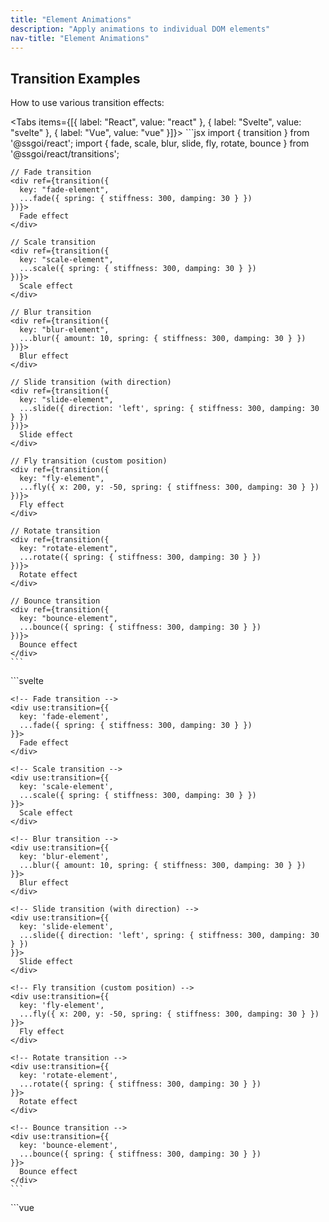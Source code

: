 ```yaml
---
title: "Element Animations"
description: "Apply animations to individual DOM elements"
nav-title: "Element Animations"
---
```


## Transition Examples

How to use various transition effects:

<Tabs items={[{ label: "React", value: "react" }, { label: "Svelte", value: "svelte" }, { label: "Vue", value: "vue" }]}>
  <TabPanel value="react">
    ```jsx
    import { transition } from '@ssgoi/react';
    import { fade, scale, blur, slide, fly, rotate, bounce } from '@ssgoi/react/transitions';

    // Fade transition
    <div ref={transition({
      key: "fade-element",
      ...fade({ spring: { stiffness: 300, damping: 30 } })
    })}>
      Fade effect
    </div>

    // Scale transition
    <div ref={transition({
      key: "scale-element",
      ...scale({ spring: { stiffness: 300, damping: 30 } })
    })}>
      Scale effect
    </div>

    // Blur transition
    <div ref={transition({
      key: "blur-element",
      ...blur({ amount: 10, spring: { stiffness: 300, damping: 30 } })
    })}>
      Blur effect
    </div>

    // Slide transition (with direction)
    <div ref={transition({
      key: "slide-element",
      ...slide({ direction: 'left', spring: { stiffness: 300, damping: 30 } })
    })}>
      Slide effect
    </div>

    // Fly transition (custom position)
    <div ref={transition({
      key: "fly-element",
      ...fly({ x: 200, y: -50, spring: { stiffness: 300, damping: 30 } })
    })}>
      Fly effect
    </div>

    // Rotate transition
    <div ref={transition({
      key: "rotate-element",
      ...rotate({ spring: { stiffness: 300, damping: 30 } })
    })}>
      Rotate effect
    </div>

    // Bounce transition
    <div ref={transition({
      key: "bounce-element",
      ...bounce({ spring: { stiffness: 300, damping: 30 } })
    })}>
      Bounce effect
    </div>
    ```
  </TabPanel>
  <TabPanel value="svelte">
    ```svelte
    <script>
      import { transition } from '@ssgoi/svelte';
      import { fade, scale, blur, slide, fly, rotate, bounce } from '@ssgoi/svelte/transitions';
    </script>

    <!-- Fade transition -->
    <div use:transition={{
      key: 'fade-element',
      ...fade({ spring: { stiffness: 300, damping: 30 } })
    }}>
      Fade effect
    </div>

    <!-- Scale transition -->
    <div use:transition={{
      key: 'scale-element',
      ...scale({ spring: { stiffness: 300, damping: 30 } })
    }}>
      Scale effect
    </div>

    <!-- Blur transition -->
    <div use:transition={{
      key: 'blur-element',
      ...blur({ amount: 10, spring: { stiffness: 300, damping: 30 } })
    }}>
      Blur effect
    </div>

    <!-- Slide transition (with direction) -->
    <div use:transition={{
      key: 'slide-element',
      ...slide({ direction: 'left', spring: { stiffness: 300, damping: 30 } })
    }}>
      Slide effect
    </div>

    <!-- Fly transition (custom position) -->
    <div use:transition={{
      key: 'fly-element',
      ...fly({ x: 200, y: -50, spring: { stiffness: 300, damping: 30 } })
    }}>
      Fly effect
    </div>

    <!-- Rotate transition -->
    <div use:transition={{
      key: 'rotate-element',
      ...rotate({ spring: { stiffness: 300, damping: 30 } })
    }}>
      Rotate effect
    </div>

    <!-- Bounce transition -->
    <div use:transition={{
      key: 'bounce-element',
      ...bounce({ spring: { stiffness: 300, damping: 30 } })
    }}>
      Bounce effect
    </div>
    ```
  </TabPanel>
  <TabPanel value="vue">
    ```vue
    <template>
      <!-- Fade transition -->
      <div v-transition="{
        key: 'fade-element',
        ...fade({ spring: { stiffness: 300, damping: 30 } })
      }">
        Fade effect
      </div>

      <!-- Scale transition -->
      <div v-transition="{
        key: 'scale-element',
        ...scale({ spring: { stiffness: 300, damping: 30 } })
      }">
        Scale effect
      </div>

      <!-- Blur transition -->
      <div v-transition="{
        key: 'blur-element',
        ...blur({ amount: 10, spring: { stiffness: 300, damping: 30 } })
      }">
        Blur effect
      </div>

      <!-- Slide transition (with direction) -->
      <div v-transition="{
        key: 'slide-element',
        ...slide({ direction: 'left', spring: { stiffness: 300, damping: 30 } })
      }">
        Slide effect
      </div>

      <!-- Fly transition (custom position) -->
      <div v-transition="{
        key: 'fly-element',
        ...fly({ x: 200, y: -50, spring: { stiffness: 300, damping: 30 } })
      }">
        Fly effect
      </div>

      <!-- Rotate transition -->
      <div v-transition="{
        key: 'rotate-element',
        ...rotate({ spring: { stiffness: 300, damping: 30 } })
      }">
        Rotate effect
      </div>

      <!-- Bounce transition -->
      <div v-transition="{
        key: 'bounce-element',
        ...bounce({ spring: { stiffness: 300, damping: 30 } })
      }">
        Bounce effect
      </div>
    </template>

    <script setup>
    import { transition } from '@ssgoi/vue';
    import { fade, scale, blur, slide, fly, rotate, bounce } from '@ssgoi/vue/transitions';
    </script>
    ```
  </TabPanel>
</Tabs>

## Basic Structure

### TransitionConfig Interface

```typescript
interface TransitionConfig {
  spring?: {
    stiffness: number; // Spring stiffness (default: 300)
    damping: number; // Damping coefficient (default: 30)
  };
  tick?: (progress: number) => void; // in: 0→1, out: 1→0
  prepare?: (element: HTMLElement) => void; // Initial setup before animation starts
  onStart?: () => void;
  onEnd?: () => void;
}
```

### Transition Definition

```typescript
interface Transition {
  in?: (element: HTMLElement) => TransitionConfig;
  out?: (element: HTMLElement) => TransitionConfig;
}
```

### How it Works

1. **On Mount**: Execute `in` function when element is added to DOM
2. **On Unmount**: Execute `out` function before element is removed
3. **Animation**: Spring physics engine generates progress
   - in: 0 → 1
   - out: 1 → 0
4. **tick Callback**: Called every frame to update styles

### Transition Presets

```typescript
import { fade, scale /** etc */ } from "@ssgoi/react/transitions";
```

## Framework-specific Usage

<Tabs items={[{ label: "React", value: "react" }, { label: "Svelte", value: "svelte" }, { label: "Vue", value: "vue" }]}>
  <TabPanel value="react">
    ```jsx
    import { transition } from "@ssgoi/react";

    <div
      ref={transition({
        key: "unique-key",
        in: (element) => ({
          tick: (progress) => {
            element.style.opacity = progress;
            element.style.transform = `translateY(${20 * (1 - progress)}px)`;
          },
        }),
        out: (element) => ({
          tick: (progress) => {
            element.style.opacity = 1 - progress;
          },
        }),
      })}
    >
      Content
    </div>
    ```
  </TabPanel>
  
  <TabPanel value="svelte">
    ```svelte
    <script>
      import { transition } from '@ssgoi/svelte';
    </script>

    <div use:transition={{
      key: 'unique-key',
      in: (element) => ({
        tick: (progress) => {
          element.style.opacity = progress;
          element.style.transform = `translateY(${20 * (1 - progress)}px)`;
        }
      }),
      out: (element) => ({
        tick: (progress) => {
          element.style.opacity = 1 - progress;
        }
      })
    }}>
      Content
    </div>
    ```
  </TabPanel>
  
  <TabPanel value="vue">
    ```vue
    <template>
      <div v-transition="{
        key: 'unique-key',
        in: (element) => ({
          tick: (progress) => {
            element.style.opacity = progress;
            element.style.transform = `translateY(${20 * (1 - progress)}px)`;
          }
        }),
        out: (element) => ({
          tick: (progress) => {
            element.style.opacity = 1 - progress;
          }
        })
      }">
        Content
      </div>
    </template>

    <script setup>
    import { transition } from '@ssgoi/vue';
    </script>
    ```
  </TabPanel>
</Tabs>

## Progress Behavior

### in Animation

- progress: 0 → 1
- Executes when element appears
- Opacity from 0 to 1, from small size to original size

### out Animation

- progress: 1 → 0
- Executes when element disappears
- Opacity from 1 to 0, from original size to small size

```jsx
// Example: difference between in and out
{
  in: (element) => ({
    tick: (progress) => {
      // progress: 0 → 1
      element.style.opacity = progress;  // 0 → 1
    }
  }),
  out: (element) => ({
    tick: (progress) => {
      // progress: 1 → 0
      element.style.opacity = progress;  // 1 → 0
    }
  })
}
```

## prepare Callback

The stage where DOM elements are prepared before animation starts:

```jsx
{
  in: {
    prepare: (element) => {
      // Set initial state before tick is executed
      element.style.willChange = 'opacity, transform';
    },
    tick: (progress) => ({
      opacity: progress,
      transform: `translateY(${20 * (1 - progress)}px)`
    })
  }
}
```

## Important Notes

- `key` must be unique within the page (so animation state can be tracked even when DOM is created then deleted or deleted then created)
